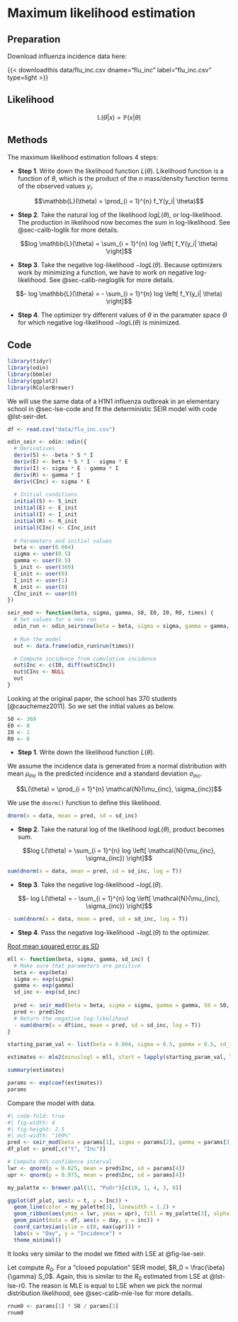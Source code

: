 # Maximum likelihood estimation

::: {.callout-note}

## Preparation

Download influenza incidence data here:

{{< downloadthis data/flu_inc.csv dname="flu_inc" label="flu_inc.csv" type=light >}}

:::

## Likelihood

$$\mathbb{L}(\theta | x) = \mathbb{P}(x | \theta)$$

## Methods

The maximum likelihood estimation follows 4 steps:

- **Step 1**. Write down the likelihood function $L(\theta)$. Likelihood function is a function of $\theta$, which is the product of the $n$ mass/density function terms of the observed values $y_i$.

$$\mathbb{L}(\theta) = \prod_{i = 1}^{n} f_Y(y_i| \theta)$$

- **Step 2**. Take the natural log of the likelihood $log L(\theta)$, or log-likelihood. The production in likelihood now becomes the sum in log-likelihood. See @sec-calib-loglik for more details.

$$log \mathbb{L}(\theta) = \sum_{i = 1}^{n} log \left[ f_Y(y_i| \theta) \right]$$

- **Step 3**. Take the negative log-likelihood $- log L(\theta)$. Because optimizers work by minimizing a function, we have to work on negative log-likelihood. See @sec-calib-negloglik for more details.

$$- log \mathbb{L}(\theta) = - \sum_{i = 1}^{n} log \left[ f_Y(y_i| \theta) \right]$$

- **Step 4**. The optimizer try different values of $\theta$ in the paramater space $\Theta$ for which negative log-likelihood $- log \mathbb{L}(\theta)$ is minimized.

## 

## Code

```r
library(tidyr)
library(odin)
library(bbmle)
library(ggplot2)
library(RColorBrewer)
```

We will use the same data of a H1N1 influenza outbreak in an elementary school in @sec-lse-code and fit the deterministic SEIR model with code @lst-seir-det.

```r
df <- read.csv("data/flu_inc.csv")
```

```r
odin_seir <- odin::odin({
  # Derivatives
  deriv(S) <- -beta * S * I
  deriv(E) <- beta * S * I - sigma * E
  deriv(I) <- sigma * E - gamma * I
  deriv(R) <- gamma * I
  deriv(CInc) <- sigma * E
  
  # Initial conditions
  initial(S) <- S_init
  initial(E) <- E_init
  initial(I) <- I_init
  initial(R) <- R_init
  initial(CInc) <- CInc_init
  
  # Parameters and initial values
  beta <- user(0.004)
  sigma <- user(0.5)
  gamma <- user(0.5)
  S_init <- user(369)
  E_init <- user(0)
  I_init <- user(1)
  R_init <- user(0)
  CInc_init <- user(0)
})

seir_mod <- function(beta, sigma, gamma, S0, E0, I0, R0, times) {
  # Set values for a new run
  odin_run <- odin_seir$new(beta = beta, sigma = sigma, gamma = gamma, S_init = S0, E_init = E0, I_init = I0, R_init = R0)
  
  # Run the model
  out <- data.frame(odin_run$run(times))

  # Compute incidence from cumulative incidence
  out$Inc <- c(I0, diff(out$CInc))
  out$CInc <- NULL
  out
}
```

Looking at the original paper, the school has 370 students [@cauchemez2011]. So we set the initial values as below.

```r
S0 <- 369
E0 <- 0
I0 <- 1
R0 <- 0
```

- **Step 1**. Write down the likelihood function $L(\theta)$.

We assume the incidence data is generated from a normal distribution with mean $\mu_{inc}$ is the predicted incidence and a standard deviation $\sigma_{inc}$.

$$L(\theta) = \prod_{i = 1}^{n} \mathcal{N}(\mu_{inc}, \sigma_{inc})$$

We use the `dnorm()` function to define this likelihood.

```r
dnorm(x = data, mean = pred, sd = sd_inc)
```

- **Step 2**. Take the natural log of the likelihood $log L(\theta)$, product becomes sum.

$$log L(\theta) = \sum_{i = 1}^{n} log \left[ \mathcal{N}(\mu_{inc}, \sigma_{inc}) \right]$$

```r
sum(dnorm(x = data, mean = pred, sd = sd_inc, log = T))
```

- **Step 3**. Take the negative log-likelihood $- log L(\theta)$.

$$- log L(\theta) = - \sum_{i = 1}^{n} log \left[ \mathcal{N}(\mu_{inc}, \sigma_{inc}) \right]$$

```r
- sum(dnorm(x = data, mean = pred, sd = sd_inc, log = T))
```

- **Step 4**. Pass the negative log-likelihood $- log L(\theta)$ to the optimizer.

[Root mean squared error as SD](https://hankstevens.github.io/Primer-of-Ecology/disease.html)

```r
mll <- function(beta, sigma, gamma, sd_inc) {
  # Make sure that parameters are positive
  beta <- exp(beta) 
  sigma <- exp(sigma)
  gamma <- exp(gamma)
  sd_inc <- exp(sd_inc)
  
  pred <- seir_mod(beta = beta, sigma = sigma, gamma = gamma, S0 = S0, E0 = E0, I0 = I0, R0 = R0, times = 0:(length(df$inc) - 1))
  pred <- pred$Inc
  # Return the negative log-likelihood
  - sum(dnorm(x = df$inc, mean = pred, sd = sd_inc, log = T))
}

starting_param_val <- list(beta = 0.004, sigma = 0.5, gamma = 0.5, sd_inc = 3)

estimates <- mle2(minuslogl = mll, start = lapply(starting_param_val, log), method = "Nelder-Mead")

summary(estimates)
```

```r
params <- exp(coef(estimates))
params
```

Compare the model with data.

```r
#| code-fold: true
#| fig-width: 4
#| fig-height: 2.5
#| out-width: "100%"
pred <- seir_mod(beta = params[1], sigma = params[2], gamma = params[3], S0 = S0, E0 = E0, I0 = I0, R0 = R0, times = df$day)
df_plot <- pred[,c("t", "Inc")]

# Compute 95% confidence interval
lwr <- qnorm(p = 0.025, mean = pred$Inc, sd = params[4])
upr <- qnorm(p = 0.975, mean = pred$Inc, sd = params[4])

my_palette <- brewer.pal(11, "PuOr")[c(10, 1, 4, 3, 8)]

ggplot(df_plot, aes(x = t, y = Inc)) +
  geom_line(color = my_palette[3], linewidth = 1.2) +
  geom_ribbon(aes(ymin = lwr, ymax = upr), fill = my_palette[3], alpha = 0.15) +
  geom_point(data = df, aes(x = day, y = inc)) +
  coord_cartesian(ylim = c(0, max(upr))) +
  labs(x = "Day", y = "Incidence") +
  theme_minimal()
```

It looks very similar to the model we fitted with LSE at @fig-lse-seir.

Let compute $R_0$. For a "closed population" SEIR model, $R_0 = \frac{\beta}{\gamma} S_0$. Again, this is similar to the $R_0$ estimated from LSE at @lst-lse-r0. The reason is MLE is equal to LSE when we pick the normal distribution likelihood, see @sec-calib-mle-lse for more details.

```r
rnum0 <- params[1] * S0 / params[3]
rnum0
```


